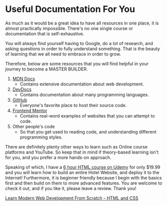 # Useful Documentation For You

As much as it would be a great idea to have all resources in one place, it is almost practically impossible. There's no one single course or documentation that is self-exhaustive.

You will always find yourself having to Google, do a lot of research, and asking questions in order to fully understand something. That is the beauty of learning that we all need to embrace in order to grow.

Therefore, below are some resources that you will find helpful in your journey to become a MASTER BUILDER.

1. [MDN Docs](https://developer.mozilla.org)
   - Contains extensive documentation about web development.
2. [DevDocs](https://devdocs.io/)
   - Contains documentation about many programming languages.
3. [GitHub](https://github.com)
   - Everyone's favorite place to host their source code.
4. [Frontend Mentor](https://frontendmentor.io)
   - Contains real-word examples of websites that you can attempt to code.
5. Other people's code
   - So that you get used to reading code, and understanding different programming styles.

There are definitely plenty other ways to learn such as Online course platforms and YouTube. So keep that in mind if theory-based learning isn't for you, and you prefer a more hands-on approach.

Speaking of which, I have a [6 hour HTML course on Udemy](https://www.udemy.com/course/tsbdesigns-web-development-course/learn/?referralCode=D08F51BE55464BCB9151) for only $19.99 and you will learn how to build an entire Hotel Website, and deploy it to the Internet! Furthermore, it is beginner friendly because I begin with the basics first and then build on them to more advanced features. You are welcome to check it out, and if you like it, please leave a review. Thank you!

[Learn Modern Web Development From Scratch - HTML and CSS](https://www.udemy.com/course/tsbdesigns-web-development-course/learn/?referralCode=D08F51BE55464BCB9151)
